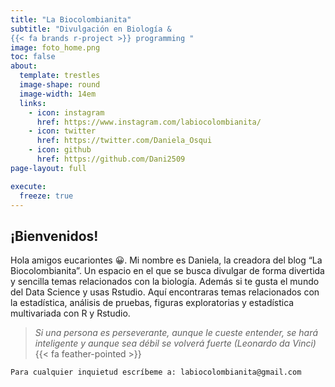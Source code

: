 ```yaml
---
title: "La Biocolombianita"
subtitle: "Divulgación en Biología & 
{{< fa brands r-project >}} programming ️️"
image: foto_home.png
toc: false
about: 
  template: trestles
  image-shape: round
  image-width: 14em
  links:
    - icon: instagram
      href: https://www.instagram.com/labiocolombianita/
    - icon: twitter
      href: https://twitter.com/Daniela_Osqui
    - icon: github
      href: https://github.com/Dani2509
page-layout: full

execute: 
  freeze: true
---
```


## **¡Bienvenidos!**

Hola amigos eucariontes 😀. Mi nombre es Daniela, la creadora del blog "La Biocolombianita". Un espacio en el que se busca divulgar de forma divertida y sencilla temas relacionados con la biología. Además si te gusta el mundo del Data Science y usas Rstudio. Aquí encontraras temas relacionados con la estadística, análisis de pruebas, figuras exploratorias y estadística multivariada con R y Rstudio.

> *Si una persona es perseverante, aunque le cueste entender, se hará inteligente y aunque sea débil se volverá fuerte (Leonardo da Vinci)* {{< fa feather-pointed >}}

`Para cualquier inquietud escríbeme a: labiocolombianita@gmail.com`
